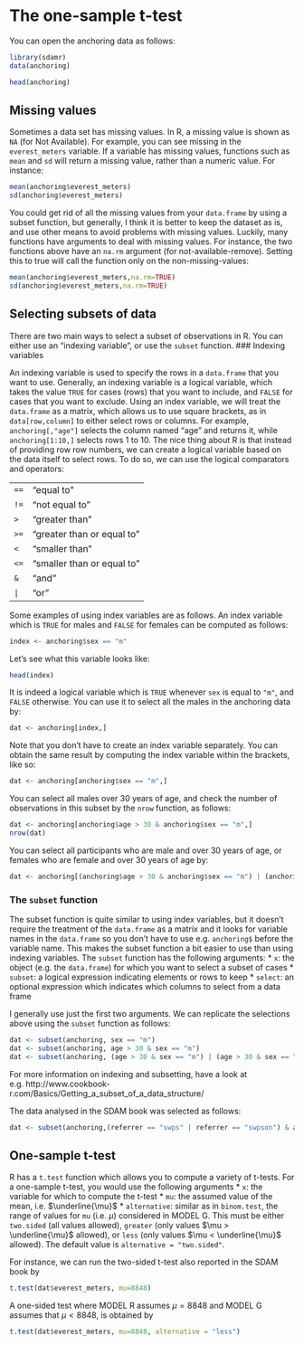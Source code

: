 # The one-sample t-test

You can open the anchoring data as follows:
```r
library(sdamr)
data(anchoring)
```


```r
head(anchoring)
```

## Missing values

Sometimes a data set has missing values. In R, a missing value is shown as `NA` (for Not Available). For example, you can see missing in the `everest_meters` variable. If a variable has missing values, functions such as `mean` and `sd` will return a missing value, rather than a numeric value. For instance:
```r
mean(anchoring$everest_meters)
sd(anchoring$everest_meters)
```
You could get rid of all the missing values from your `data.frame` by using a subset function, but generally, I think it is better to keep the dataset as is, and use other means to avoid problems with missing values. Luckily, many functions have arguments to deal with missing values. For instance, the two functions above have an `na.rm` argument (for not-available-remove). Setting this to true will call the function only on the non-missing-values:
```r
mean(anchoring$everest_meters,na.rm=TRUE)
sd(anchoring$everest_meters,na.rm=TRUE)
```

## Selecting subsets of data

There are two main ways to select a subset of observations in R. You can either use an "indexing variable", or use the `subset` function. 
### Indexing variables

An indexing variable is used to specify the rows in a `data.frame` that you want to use. Generally, an indexing variable is a logical variable, which takes the value `TRUE` for cases (rows) that you want to include, and `FALSE` for cases that you want to exclude. Using an index variable, we will treat the `data.frame` as a matrix, which allows us to use square brackets, as in `data[row,column]` to either select rows or columns. For example, `anchoring[,"age"]` selects the column named "age" and returns it, while `anchoring[1:10,]` selects rows 1 to 10. The nice thing about R is that instead of providing row row numbers, we can create a logical variable based on the data itself to select rows. To do so, we can use the logical comparators and operators:

|       |               |
| ----- |-------------- |
|  `==` | "equal to"      |
|  `!=` | "not equal to"  |
|  `>`  | "greater than"  |
|  `>=` | "greater than or equal to" | 
|  `<`  | "smaller than"  | 
|  `<=` | "smaller than or equal to" |
|  `&`  | "and" |
| `|`   | "or"  |

Some examples of using index variables are as follows. An index variable which is `TRUE` for males and `FALSE` for females can be computed as follows:
```r
index <- anchoring$sex == "m"
```
Let's see what this variable looks like:
```r
head(index)
```
It is indeed a logical variable which is `TRUE`  whenever `sex` is equal to `"m"`, and `FALSE` otherwise. You can use it to select all the males in the anchoring data by:
```r
dat <- anchoring[index,]
```
Note that you don't have to create an index variable separately. You can obtain the same result by computing the index variable within the brackets, like so:
```r
dat <- anchoring[anchoring$sex == "m",]
```
You can select all males over 30 years of age, and check the number of observations in this subset by the `nrow` function, as follows:
```r
dat <- anchoring[anchoring$age > 30 & anchoring$sex == "m",]
nrow(dat)
```
You can select all participants who are male and over 30 years of age, or females who are female and over 30 years of age by:
```r
dat <- anchoring[(anchoring$age > 30 & anchoring$sex == "m") | (anchoring$age > 30 & anchoring$sex == "f"),]
```

### The `subset` function

The subset function is quite similar to using index variables, but it doesn't require the treatment of the `data.frame` as a matrix and it looks for variable names in the `data.frame` so you don't have to use e.g. `anchoring$` before the variable name. This makes the subset function a bit easier to use than using indexing variables. The `subset` function has the following arguments:
* `x`: the object (e.g. the `data.frame`) for which you want to select a subset of cases
* `subset`: a logical expression indicating elements or rows to keep
* `select`: an optional expression which indicates which columns to select from a data frame

I generally use just the first two arguments. We can replicate the selections above using the `subset` function as follows:
```r
dat <- subset(anchoring, sex == "m")
dat <- subset(anchoring, age > 30 & sex == "m")
dat <- subset(anchoring, (age > 30 & sex == "m") | (age > 30 & sex == "f"))
```

For more information on indexing and subsetting, have a look at e.g. http://www.cookbook-r.com/Basics/Getting_a_subset_of_a_data_structure/

The data analysed in the SDAM book was selected as follows:
```r
dat <- subset(anchoring,(referrer == "swps" | referrer == "swpson") & anchor == "low")
```

## One-sample t-test

R has a `t.test` function which allows you to compute a variety of t-tests. For a one-sample t-test, you would use the following arguments
* `x`: the variable for which to compute the t-test
* `mu`: the assumed value of the mean, i.e. $\underline{\mu}$
* `alternative`: similar as in `binom.test`, the range of values for `mu` (i.e. $\mu$) considered in MODEL G. This must be either `two.sided` (all values allowed), `greater` (only values $\mu > \underline{\mu}$ allowed), or `less` (only values $\mu < \underline{\mu}$ allowed). The default value is `alternative = "two.sided"`.

For instance, we can run the two-sided t-test also reported in the SDAM book by
```r
t.test(dat$everest_meters, mu=8848)
```

A one-sided test where MODEL R assumes $\mu = 8848$ and MODEL G assumes that $\mu < 8848$, is obtained by
```r
t.test(dat$everest_meters, mu=8848, alternative = "less")
```